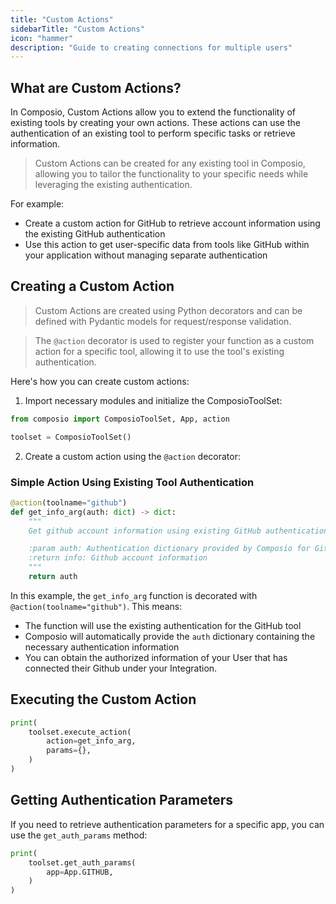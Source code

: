 ```yaml
---
title: "Custom Actions"
sidebarTitle: "Custom Actions"
icon: "hammer"
description: "Guide to creating connections for multiple users"
---
```


## What are Custom Actions?

In Composio, Custom Actions allow you to extend the functionality of existing tools by creating your own actions. These actions can use the authentication of an existing tool to perform specific tasks or retrieve information.

> Custom Actions can be created for any existing tool in Composio, allowing you to tailor the functionality to your specific needs while leveraging the existing authentication.

For example:
- Create a custom action for GitHub to retrieve account information using the existing GitHub authentication
- Use this action to get user-specific data from tools like GitHub within your application without managing separate authentication

## Creating a Custom Action

> Custom Actions are created using Python decorators and can be defined with Pydantic models for request/response validation.

> The `@action` decorator is used to register your function as a custom action for a specific tool, allowing it to use the tool's existing authentication.

Here's how you can create custom actions:

1. Import necessary modules and initialize the ComposioToolSet:

```python
from composio import ComposioToolSet, App, action

toolset = ComposioToolSet()
```

2. Create a custom action using the `@action` decorator:

### Simple Action Using Existing Tool Authentication

```python
@action(toolname="github")
def get_info_arg(auth: dict) -> dict:
    """
    Get github account information using existing GitHub authentication.

    :param auth: Authentication dictionary provided by Composio for GitHub
    :return info: Github account information
    """
    return auth
```

In this example, the `get_info_arg` function is decorated with `@action(toolname="github")`. This means:
- The function will use the existing authentication for the GitHub tool
- Composio will automatically provide the `auth` dictionary containing the necessary authentication information
- You can obtain the authorized information of your User that has connected their Github under your Integration.

## Executing the Custom Action

```python
print(
    toolset.execute_action(
        action=get_info_arg,
        params={},
    )
)
```

## Getting Authentication Parameters

If you need to retrieve authentication parameters for a specific app, you can use the `get_auth_params` method:

```python
print(
    toolset.get_auth_params(
        app=App.GITHUB,
    )
)
```
